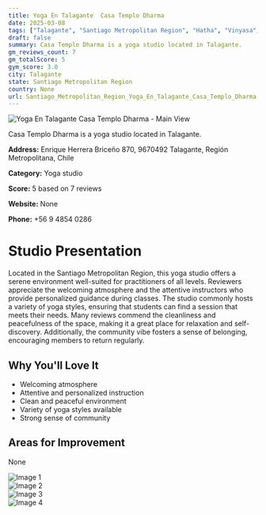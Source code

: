 ```yaml
---
title: Yoga En Talagante  Casa Templo Dharma
date: 2025-03-08
tags: ["Talagante", "Santiago Metropolitan Region", "Hatha", "Vinyasa", "Restorative", "welcoming", "serene", "Talagante"]  
draft: false
summary: Casa Templo Dharma is a yoga studio located in Talagante.
gm_reviews_count: 7
gm_totalScore: 5
gym_score: 3.0
city: Talagante
state: Santiago Metropolitan Region
country: None
url: Santiago_Metropolitan_Region_Yoga_En_Talagante_Casa_Templo_Dharma
---
```


<div className="aspect-[16/9] relative my-8">
  <img 
    src="https://lh5.googleusercontent.com/p/AF1QipOqMf8I265Byr5gVOXgtr-vNucCAtv7ki2L0Gc-=w1920-h1080-k-no"
    alt="Yoga En Talagante  Casa Templo Dharma - Main View"
    className="object-cover absolute inset-0 w-full h-full rounded-lg"
  />
</div>

Casa Templo Dharma is a yoga studio located in Talagante.

**Address:** Enrique Herrera Briceño 870, 9670492 Talagante, Región Metropolitana, Chile

**Category:** Yoga studio

**Score:** 5 based on 7 reviews

**Website:** None

**Phone:** +56 9 4854 0286

# Studio Presentation

Located in the Santiago Metropolitan Region, this yoga studio offers a serene environment well-suited for practitioners of all levels. Reviewers appreciate the welcoming atmosphere and the attentive instructors who provide personalized guidance during classes. The studio commonly hosts a variety of yoga styles, ensuring that students can find a session that meets their needs. Many reviews commend the cleanliness and peacefulness of the space, making it a great place for relaxation and self-discovery. Additionally, the community vibe fosters a sense of belonging, encouraging members to return regularly.


## Why You'll Love It

- Welcoming atmosphere
- Attentive and personalized instruction
- Clean and peaceful environment
- Variety of yoga styles available
- Strong sense of community

## Areas for Improvement

None

<div className="grid grid-cols-1 xl:grid-cols-2 gap-4 my-8">
<div className="aspect-[4/3] relative"><img src="https://lh5.googleusercontent.com/p/AF1QipPa_eSoGlRSY1RIXhh8P2VQtXS76Zkd360IBMF1=w1920-h1080-k-no" alt="Image 1" className="object-cover absolute inset-0 w-full h-full rounded-lg" /></div>
<div className="aspect-[4/3] relative"><img src="https://lh5.googleusercontent.com/p/AF1QipPbOH1wZRdYch3xxAFXJ5oy88bewsAKICdnrpmU=w1920-h1080-k-no" alt="Image 2" className="object-cover absolute inset-0 w-full h-full rounded-lg" /></div>
<div className="aspect-[4/3] relative"><img src="https://lh5.googleusercontent.com/p/AF1QipPAHjScGYY0hJ5Wcj6G_ArIMb0xuv9gOFO4VTic=w1920-h1080-k-no" alt="Image 3" className="object-cover absolute inset-0 w-full h-full rounded-lg" /></div>
<div className="aspect-[4/3] relative"><img src="https://lh5.googleusercontent.com/p/AF1QipNYKNfHjKzOkmMYcvIKbZm8bQM8267ZCcmP4Kqc=w1920-h1080-k-no" alt="Image 4" className="object-cover absolute inset-0 w-full h-full rounded-lg" /></div>
</div>
